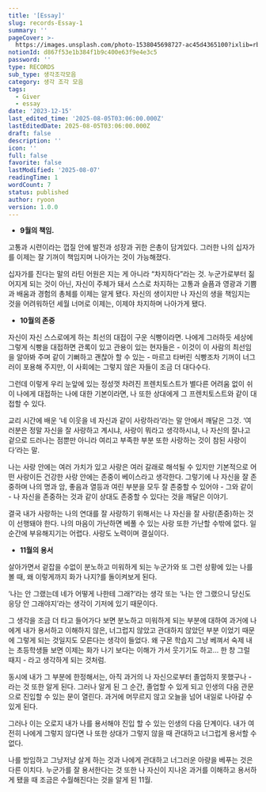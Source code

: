 ```yaml
---
title: '[Essay]'
slug: records-Essay-1
summary: ''
pageCover: >-
  https://images.unsplash.com/photo-1538045698727-ac45d4365100?ixlib=rb-4.0.3&q=85&fm=jpg&crop=entropy&cs=srgb
notionId: d867f53e1b384f1b9c400e63f9e4e3c5
password: ''
type: RECORDS
sub_type: 생각조각모음
category: 생각 조각 모음
tags:
  - Giver
  - essay
date: '2023-12-15'
last_edited_time: '2025-08-05T03:06:00.000Z'
lastEditedDate: 2025-08-05T03:06:00.000Z
draft: false
description: ''
icon: ''
full: false
favorite: false
lastModified: '2025-08-07'
readingTime: 1
wordCount: 7
status: published
author: ryoon
version: 1.0.0
---
```

- <strong>9월의 책임.</strong>

고통과 시련이라는 껍질 안에 발전과 성장과 귀한 은총이 담겨있다. 그러한 나의 십자가를 이제는 잘 기꺼이 책임지며 나아가는 것이 가능해졌다.


십자가를 진다는 말의 라틴 어원은 지는 게  아니라 “차지하다”라는 것. 누군가로부터 짊어지게 되는 것이 아닌, 자신이 주체가 돼서 스스로 차지하는 고통과 슬픔과 영광과 기쁨과 배움과 경험의 총체를 이제는 알게 됐다. 자신의 생이지만 나 자신의 생을 책임지는 것을 어려워하던 세월 너머로 이제는, 이제야 차지하며 나아가게 됐다.

- <strong>10월의 존중</strong>

자신이 자신 스스로에게 하는 최선의 대접이 구운 식빵이라면. 나에게 그러하듯 세상에 그렇게 식빵을 대접하면 관록이 있고 관용이 있는 현자들은 - 이것이 이 사람의 최선임을 알아봐 주며 같이 기뻐하고 괜찮아 할 수 있는 - 마르고 타버린 식빵조차 기꺼이 너그러이 포용해 주지만, 이 사회에는 그렇지 않은 자들이 조금 더 대다수다.


그런데 이렇게 우리 눈앞에 있는 정성껏 차려진 프렌치토스트가 별다른 어려움 없이 쉬이 나에게 대접하는 나에 대한 기본이라면, 나 또한 상대에게 그 프렌치토스트와 같이 대접할 수 있다.

교리 시간에 배운 ‘네 이웃을 네 자신과 같이 사랑하라’라는 말 안에서 깨달은 그것. ‘여러분은 정말 자신을 잘 사랑하고 계시냐, 사랑이 뭐라고 생각하시냐, 나 자신의 잘나고 겉으로 드러나는 점뿐만 아니라 여리고 부족한 부분 또한 사랑하는 것이 참된 사랑이다’라는 말.

나는 사랑 안에는 여러 가치가 있고 사랑은 여러 갈래로 해석될 수 있지만 기본적으로 어떤 사랑이든 건강한 사랑 안에는 존중이 베이스라고 생각한다. 그렇기에 나 자신을 잘 존중하며 나의 명과 암, 좋음과 열등과 여린 부분을 모두 잘 존중할 수 있어야 - 그와 같이 - 나 자신을 존중하는 것과 같이 상대도 존중할 수 있다는 것을 깨달은 이야기.



결국 내가 사랑하는 나의 연대를 잘 사랑하기 위해서는 나 자신을 잘 사랑(존중)하는 것이 선행돼야 한다. 나의 마음이 가난하면 베풀 수 있는 사랑 또한 가난할 수밖에 없다. 일순간에 부유해지기는 어렵다. 사랑도 노력이며 결실이다.

- <strong>11월의 용서</strong>

살아가면서 겉잡을 수없이 분노하고 미워하게 되는 누군가와 또 그런 상황에 있는 나를 볼 때, 왜 이렇게까지 화가 나지?를 돌이켜보게 된다. 


‘나는 안 그랬는데 네가 어떻게 나한테 그래?’라는 생각 또는 ‘나는 안 그랬으니 당신도 응당 안 그래야지’라는 생각이 기저에 있기 때문이다.


그 생각을 조금 더 타고 들어가다 보면 분노하고 미워하게 되는 부분에 대하여 과거에 나에게 내가 용서하고 이해하지 않은, 너그럽지 않았고 관대하지 않았던 부분 이었기 때문에 그렇게 되는 것일지도 모른다는 생각이 들었다. 왜 구몬 학습지 그냥 베껴서 숙제 내는 초등학생들 보면 이제는 화가 나기 보다는 이해가 가서 웃기기도 하고… 한 창 그럴 때지 - 라고 생각하게 되는 것처럼.


동시에 내가 그 부분에 한정해서는, 아직 과거의 나 자신으로부터 졸업하지 못했구나 - 라는 것 또한 알게 된다. 그러나 알게 된 그 순간, 졸업할 수 있게 되고 인생의 다음 관문으로 진입할 수 있는 문이 열린다. 과거에 머무르지 않고 오늘을 넘어 내일로 나아갈 수 있게 된다.


그러나 이는 오로지 내가 나를 용서해야 진입 할 수 있는 인생의 다음 단계이다. 내가 여전히 나에게 그렇지 않다면 나 또한 상대가 그렇지 않을 때 관대하고 너그럽게 용서할 수 없다.


나를 방임하고 그냥저냥 살게 하는 것과 나에게 관대하고 너그러운 아량을 베푸는 것은 다른 이치다. 누군가를 잘 용서한다는 것 또한 나 자신이 지나온 과거를 이해하고 용서하게 됐을 때 조금은 수월해진다는 것을 알게 된 11월.

